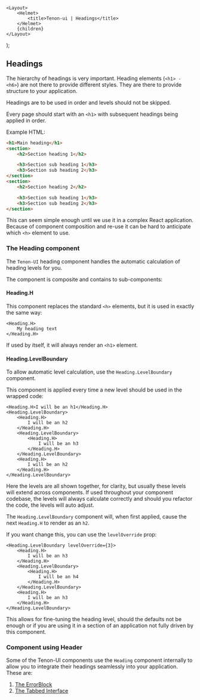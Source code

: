 

    <Layout>
        <Helmet>
            <title>Tenon-ui | Headings</title>
        </Helmet>
        {children}
    </Layout>
);

## Headings

The hierarchy of headings is very important. Heading elements (`<h1> - <h6>`) are not there to provide
different styles. They are there to provide structure to your application.

Headings are to be used in order and levels should not be skipped.

Every page should start with an `<h1>` with subsequent headings being applied in order.

Example HTML:

```html
<h1>Main heading</h1>
<section>
    <h2>Section heading 1</h2>

    <h3>Section sub heading 1</h3>
    <h3>Section sub heading 2</h3>
</section>
<section>
    <h2>Section heading 2</h2>

    <h3>Section sub heading 1</h3>
    <h3>Section sub heading 2</h3>
</section>
```

This can seem simple enough until we use it in a complex React application. Because
of component composition and re-use it can be hard to anticipate which `<h>` element
to use.

### The Heading component

The `Tenon-UI` heading component handles the automatic calculation of heading levels for you.

The component is composite and contains to sub-components:

#### Heading.H

This component replaces the standard `<h>` elements, but it is used in exactly the same way:

```
<Heading.H>
    My heading text
</Heading.H>
```

If used by itself, it will always render an `<h1>` element.

#### Heading.LevelBoundary

To allow automatic level calculation, use the `Heading.LevelBoundary` component.

This component is applied every time a new level should be used in the wrapped code:

```
<Heading.H>I will be an h1</Heading.H>
<Heading.LevelBoundary>
    <Heading.H>
        I will be an h2
    </Heading.H>
    <Heading.LevelBoundary>
        <Heading.H>
            I will be an h3
        </Heading.H>
    </Heading.LevelBoundary>
    <Heading.H>
        I will be an h2
    </Heading.H>
</Heading.LevelBoundary>
```

Here the levels are all shown together, for clarity, but usually these levels will extend across
components. If used throughout your component codebase, the levels will always calculate correctly
and should you refactor the code, the levels will auto adjust.

The `Heading.LevelBoundary` component will, when first applied, cause the next `Heading.H` to render
as an `h2`.

If you want change this, you can use the `levelOverride` prop:

```
<Heading.LevelBoundary levelOverride={3}>
    <Heading.H>
        I will be an h3
    </Heading.H>
    <Heading.LevelBoundary>
        <Heading.H>
            I will be an h4
        </Heading.H>
    </Heading.LevelBoundary>
    <Heading.H>
        I will be an h3
    </Heading.H>
</Heading.LevelBoundary>
```

This allows for fine-tuning the heading level, should the defaults not be enough or if you
are using it in a section of an application not fully driven by this component.

### Component using Header

Some of the Tenon-UI components use the `Heading` component internally to allow you to integrate
their headings seamlessly into your application. These are:

1. [The ErrorBlock](/forms-error-block)
1. [The Tabbed Interface](/tabs)
